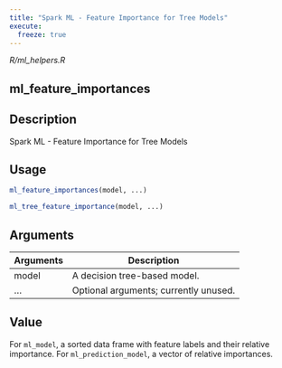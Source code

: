 ```yaml
---
title: "Spark ML - Feature Importance for Tree Models"
execute:
  freeze: true
---
```


*R/ml_helpers.R*

## ml_feature_importances

## Description
Spark ML - Feature Importance for Tree Models 


## Usage
```r
ml_feature_importances(model, ...) 

ml_tree_feature_importance(model, ...) 
```

## Arguments
|Arguments|Description|
|---|---|
| model | A decision tree-based model. |
| ... | Optional arguments; currently unused. |



## Value
For `ml_model`, a sorted data frame with feature labels and their relative importance.   For `ml_prediction_model`, a vector of relative importances. 




